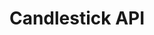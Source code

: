 ---
title: "Candlestick API"
description: "Fetches historical candlestick data for a market identified by token_id, over a specified interval."
openapi: "GET /polymarket/candlesticks/{condition_id}"
---
